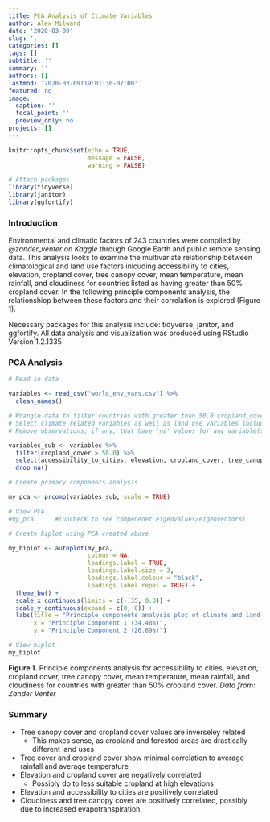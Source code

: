 ```yaml
---
title: PCA Analysis of Climate Variables
author: Alex Milward
date: '2020-03-09'
slug: '.'
categories: []
tags: []
subtitle: ''
summary: ''
authors: []
lastmod: '2020-03-09T19:01:30-07:00'
featured: no
image:
  caption: ''
  focal_point: ''
  preview_only: no
projects: []
---
```


```r
knitr::opts_chunk$set(echo = TRUE,
                      message = FALSE,
                      warning = FALSE)

# Attach packages
library(tidyverse)
library(janitor)
library(ggfortify)
```

### Introduction

Environmental and climatic factors of 243 countries were compiled by *@zander_venter on Kaggle* through Google Earth and public remote sensing data.  This analysis looks to examine the multivariate relationship between climatological and land use factors inlcuding accessibility to cities, elevation, cropland cover, tree canopy cover, mean temperature, mean rainfall, and cloudiness for countries listed as having greater than 50% cropland cover.  In the following principle components analysis, the relationshiop between these factors and their correlation is explored (Figure 1).

Necessary packages for this analysis include: tidyverse, janitor, and ggfortify.
All data analysis and visualization was produced using RStudio Version 1.2.1335

### PCA Analysis

```r
# Read in data

variables <- read_csv("world_env_vars.csv") %>% 
  clean_names() 

# Wrangle data to filter countries with greater than 50.0 cropland_cover metrics
# Select climate related variables as well as land use variables including accessibility_to_cities, elevation, cropland_cover, tree_canopy_cover, temp_mean_annual, rain_mean_annual, and cloudiness
# Remove observations, if any, that have 'na' values for any variable(s)

variables_sub <- variables %>% 
  filter(cropland_cover > 50.0) %>% 
  select(accessibility_to_cities, elevation, cropland_cover, tree_canopy_cover, temp_mean_annual, rain_mean_annual, cloudiness) %>% 
  drop_na()

# Create primary components analysis 

my_pca <- prcomp(variables_sub, scale = TRUE)

# View PCA
#my_pca      #(uncheck to see compenenet eigenvalues/eigenvectors)

# Create biplot using PCA created above

my_biplot <- autoplot(my_pca,
                      colour = NA, 
                      loadings.label = TRUE,
                      loadings.label.size = 3,
                      loadings.label.colour = "black",
                      loadings.label.repel = TRUE) +
  theme_bw() +
  scale_x_continuous(limits = c(-.35, 0.3)) +
  scale_y_continuous(expand = c(0, 0)) +
  labs(title = "Principle components analysis plot of climate and land-use variables",
       x = "Principle Component 1 (34.48%)",
       y = "Principle Component 2 (26.69%)")

# View biplot
my_biplot

```

**Figure 1.** Principle components analysis for accessibility to cities, elevation, cropland cover, tree canopy cover, mean temperature, mean rainfall, and cloudiness for countries with greater than 50% cropland cover. *Data from: Zander Venter*

### Summary
- Tree canopy cover and cropland cover values are inverseley related
  - This makes sense, as cropland and forested areas are drastically different land uses
- Tree cover and cropland cover show minimal correlation to average rainfall and average temperature
- Elevation and cropland cover are negatively correlated
  - Possibly do to less suitable cropland at high elevations
- Elevation and accessibility to cities are positively correlated
- Cloudiness and tree canopy cover are positively correlated, possibly due to increased evapotranspiration.